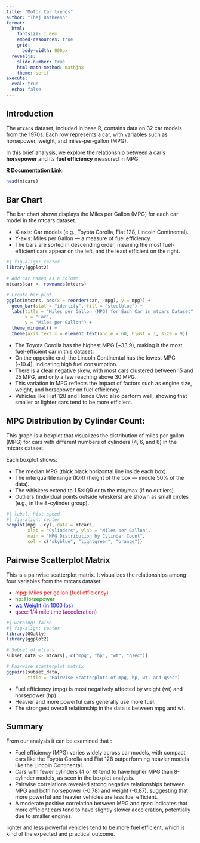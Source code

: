 ```yaml
---
title: "Motor Car trends"
author: "Thej Ratheesh"
format:
  html:
    fontsize: 1.0em
    embed-resources: true
    grid:
      body-width: 800px
  revealjs: 
    slide-number: true
    html-math-method: mathjax
    theme: serif
execute: 
  eval: true
  echo: false
---
```



## Introduction 

The **`mtcars`** dataset, included in base R, contains data on 32 car models from the 1970s. Each row represents a car, with variables such as horsepower, weight, and miles-per-gallon (MPG). 

In this brief analysis, we explore the relationship between a car's **horsepower** and its **fuel efficiency** measured in MPG.

[**R Documentation Link**](https://www.rdocumentation.org/packages/datasets/versions/3.6.2/topics/mtcars).

```r
head(mtcars)

```

## Bar Chart
The bar chart shown displays the Miles per Gallon (MPG) for each car model in the mtcars dataset.

- X-axis: Car models (e.g., Toyota Corolla, Fiat 128, Lincoln Continental).
- Y-axis: Miles per Gallon — a measure of fuel efficiency.
- The bars are sorted in descending order, meaning the most fuel-efficient cars appear on the left, and the least efficient on the right.

```r
#| fig-align: center
library(ggplot2)

# Add car names as a column
mtcars$car <- rownames(mtcars)

# Create bar plot
ggplot(mtcars, aes(x = reorder(car, -mpg), y = mpg)) +
  geom_bar(stat = "identity", fill = "steelblue") +
  labs(title = "Miles per Gallon (MPG) for Each Car in mtcars Dataset",
       x = "Car",
       y = "Miles per Gallon") +
  theme_minimal() +
  theme(axis.text.x = element_text(angle = 60, hjust = 1, size = 9))
```

- The Toyota Corolla has the highest MPG (~33.9), making it the most fuel-efficient car in this dataset.
- On the opposite end, the Lincoln Continental has the lowest MPG (~10.4), indicating high fuel consumption.
- There is a clear negative skew, with most cars clustered between 15 and 25 MPG, and only a few reaching above 30 MPG.
- This variation in MPG reflects the impact of factors such as engine size, weight, and horsepower on fuel efficiency.
- Vehicles like Fiat 128 and Honda Civic also perform well, showing that smaller or lighter cars tend to be more efficient.


## MPG Distribution by Cylinder Count:

This graph is a boxplot that visualizes the distribution of miles per gallon (MPG) for cars with different numbers of cylinders (4, 6, and 8) in the mtcars dataset.

Each boxplot shows:

- The median MPG (thick black horizontal line inside each box).
- The interquartile range (IQR) (height of the box — middle 50% of the data).
- The whiskers extend to 1.5×IQR or to the min/max (if no outliers).
- Outliers (individual points outside whiskers) are shown as small circles (e.g., in the 8-cylinder group).


```r
#| label: hist-speed
#| fig-align: center
boxplot(mpg ~ cyl, data = mtcars,
        xlab = "Cylinders", ylab = "Miles per Gallon",
        main = "MPG Distribution by Cylinder Count",
        col = c("skyblue", "lightgreen", "orange"))

```


## Pairwise Scatterplot Matrix
This is a pairwise scatterplot matrix. It visualizes the relationships among four variables from the mtcars dataset:

- [mpg: Miles per gallon (fuel efficiency)]{style="color: red;"}
- [hp: Horsepower]{style="color: green;"}
- [wt: Weight (in 1000 lbs)]{style="color: blue;"}
- [qsec: 1/4 mile time (acceleration)]{style="color: purple;"}


```r
#| warning: false
#| fig-align: center
library(GGally)
library(ggplot2)

# Subset of mtcars
subset_data <- mtcars[, c("mpg", "hp", "wt", "qsec")]

# Pairwise scatterplot matrix
ggpairs(subset_data,
        title = "Pairwise Scatterplots of mpg, hp, wt, and qsec")


```

- Fuel efficiency (mpg) is most negatively affected by weight (wt) and horsepower (hp)
- Heavier and more powerful cars generally use more fuel.
- The strongest overall relationship in the data is between mpg and wt.


## Summary

From our analysis it can be examined that :

- Fuel efficiency (MPG) varies widely across car models, with compact cars like the Toyota Corolla and Fiat 128 outperforming heavier models like the Lincoln Continental.
- Cars with fewer cylinders (4 or 6) tend to have higher MPG than 8-cylinder models, as seen in the boxplot analysis.
- Pairwise correlations revealed strong negative relationships between MPG and both horsepower (-0.78) and weight (-0.87), suggesting that more powerful and heavier vehicles are less fuel efficient.
- A moderate positive correlation between MPG and qsec indicates that more efficient cars tend to have slightly slower acceleration, potentially due to smaller engines.

lighter and less powerful vehicles tend to be more fuel efficient, which is kind of the expected and practical outcome.
